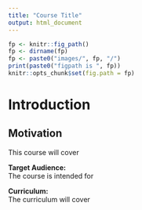 ```yaml
---
title: "Course Title"
output: html_document
---
```


```r
fp <- knitr::fig_path()
fp <- dirname(fp)
fp <- paste0("images/", fp, "/")
print(paste0("figpath is ", fp))
knitr::opts_chunk$set(fig.path = fp)
```

# Introduction

## Motivation
This course will cover

**Target Audience:**  
The course is intended for

**Curriculum:**  
The curriculum will cover
